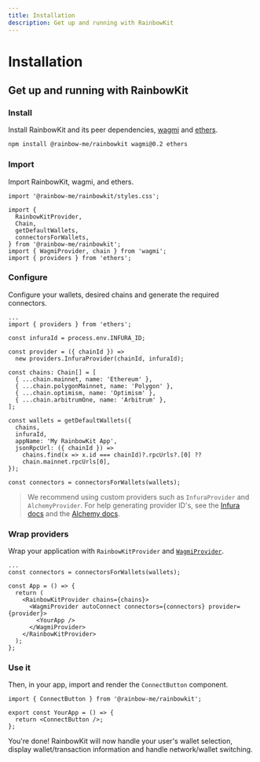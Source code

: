 ```yaml
---
title: Installation
description: Get up and running with RainbowKit
---
```


# Installation

## Get up and running with RainbowKit

### Install

Install RainbowKit and its peer dependencies, [wagmi](https://wagmi-xyz.vercel.app/) and [ethers](https://docs.ethers.io).

```bash
npm install @rainbow-me/rainbowkit wagmi@0.2 ethers
```

### Import

Import RainbowKit, wagmi, and ethers.

```tsx
import '@rainbow-me/rainbowkit/styles.css';

import {
  RainbowKitProvider,
  Chain,
  getDefaultWallets,
  connectorsForWallets,
} from '@rainbow-me/rainbowkit';
import { WagmiProvider, chain } from 'wagmi';
import { providers } from 'ethers';
```

### Configure

Configure your wallets, desired chains and generate the required connectors.

```tsx line=3-99
...
import { providers } from 'ethers';

const infuraId = process.env.INFURA_ID;

const provider = ({ chainId }) =>
  new providers.InfuraProvider(chainId, infuraId);

const chains: Chain[] = [
  { ...chain.mainnet, name: 'Ethereum' },
  { ...chain.polygonMainnet, name: 'Polygon' },
  { ...chain.optimism, name: 'Optimism' },
  { ...chain.arbitrumOne, name: 'Arbitrum' },
];

const wallets = getDefaultWallets({
  chains,
  infuraId,
  appName: 'My RainbowKit App',
  jsonRpcUrl: ({ chainId }) =>
    chains.find(x => x.id === chainId)?.rpcUrls?.[0] ??
    chain.mainnet.rpcUrls[0],
});

const connectors = connectorsForWallets(wallets);
```

> We recommend using custom providers such as `InfuraProvider` and `AlchemyProvider`. For help generating provider ID's, see the [Infura docs](https://docs.infura.io/infura/create-a-project) and the [Alchemy docs](https://docs.alchemy.com/alchemy/introduction/getting-started).

### Wrap providers

Wrap your application with `RainbowKitProvider` and [`WagmiProvider`](https://wagmi-xyz.vercel.app/docs/provider).

```tsx line=3-99
...
const connectors = connectorsForWallets(wallets);

const App = () => {
  return (
    <RainbowKitProvider chains={chains}>
      <WagmiProvider autoConnect connectors={connectors} provider={provider}>
        <YourApp />
      </WagmiProvider>
    </RainbowKitProvider>
  );
};
```

### Use it

Then, in your app, import and render the `ConnectButton` component.

```tsx
import { ConnectButton } from '@rainbow-me/rainbowkit';

export const YourApp = () => {
  return <ConnectButton />;
};
```

You're done! RainbowKit will now handle your user's wallet selection, display wallet/transaction information and handle network/wallet switching.
